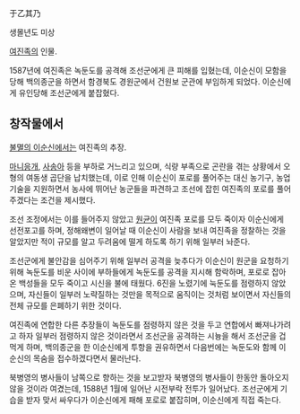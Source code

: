 于乙其乃

생몰년도 미상

[[여진족]]의 인물.

1587년에 여진족은 녹둔도를 공격해 조선군에게 큰 피해를 입혔는데, 이순신이 모함을 당해 백의종군을 하면서 함경북도 경원군에서 건원보 군관에 부임하게 되었다. 이순신에게 유인당해 조선군에게 붙잡혔다.

== 창작물에서 ==
[[불멸의 이순신]]에서는 여진족의 추장. 

[[마니응개]], [[사송아]] 등을 부하로 거느리고 있으며, 식량 부족으로 곤란을 겪는 상황에서 오형의 여동생 곱단을 납치했는데, 이로 인해 이순신이 포로를 풀어주는 대신 농기구, 농업 기술을 지원하면서 농사에 뛰어난 농군들을 파견하고 조선에 잡힌 여진족의 포로를 풀어주겠다는 조건을 제시했다.

조선 조정에서는 이를 들어주지 않았고 [[원균]]이 여진족 포로를 모두 죽이자 이순신에게 선전포고를 하며, 정해왜변이 일어날 때 이순신이 사람을 보내 여진족을 정찰하는 것을 알았지만 적이 규모를 알고 두려움에 떨게 하도록 하기 위해 일부러 놔준다.

조선군에게 불안감을 심어주기 위해 일부러 공격을 늦추다가 이순신이 원군을 요청하기 위해 녹둔도를 비운 사이에 부하들에게 녹둔도를 공격을 지시해 함락하며, 포로로 잡아온 백성들을 모두 죽이고 시신을 불에 태웠다. 6진을 노렸기에 눅둔도를 점령하지 않았으며, 자신들이 일부러 노략질하는 것만을 목적으로 움직이는 것처럼 보이면서 자신들의 전체 규모를 은폐하기 위한 것이다.

여진족에 연합한 다른 추장들이 녹둔도를 점령하지 않은 것을 두고 연합에서 빠져나가려고 하자 일부러 점령하지 않은 것이라면서 조선군을 공격하는 시늉을 해서 조선군을 겁먹게 하며, 백의종군을 한 이순신에게 투항을 권유하면서 다음번에는 녹둔도와 함께 이순신의 목숨을 접수하겠다면서 물러난다.

북병영의 병사들이 남쪽으로 향하는 것을 보고받자 북병영의 병사들이 한동안 돌아오지 않을 것이라 여겼는데, 1588년 1월에 일어난 시전부락 전투가 일어났다. 조선군에게 기습을 받자 맞서 싸우다가 이순신에게 패해 포로로 붙잡히며, 이순신에게 직접 죽는다.﻿
